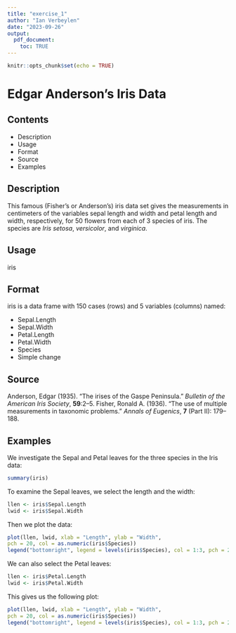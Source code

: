 ```yaml
---
title: "exercise_1"
author: "Ian Verbeylen"
date: "2023-09-26"
output:
  pdf_document:
    toc: TRUE
---
```


```r
knitr::opts_chunk$set(echo = TRUE)
```

# Edgar Anderson’s Iris Data

## Contents

* Description
* Usage
* Format
* Source
* Examples

## Description

This famous (Fisher’s or Anderson’s) iris data set gives the measurements in centimeters of the variables
sepal length and width and petal length and width, respectively, for 50 flowers from each of 3 species of iris.
The species are *Iris setosa*, *versicolor*, and *virginica*.

## Usage

iris

## Format

iris is a data frame with 150 cases (rows) and 5 variables (columns) named:

- Sepal.Length
- Sepal.Width
- Petal.Length
- Petal.Width
- Species
- Simple change

## Source

Anderson, Edgar (1935). “The irises of the Gaspe Peninsula.” *Bulletin of the American Iris Society*, **59**:2–5.
Fisher, Ronald A. (1936). “The use of multiple measurements in taxonomic problems.” *Annals of Eugenics*,
**7** (Part II): 179–188.

## Examples

We investigate the Sepal and Petal leaves for the three species in the Iris data:

```r
summary(iris)
```

To examine the Sepal leaves, we select the length and the width:

```r
llen <- iris$Sepal.Length
lwid <- iris$Sepal.Width
```

Then we plot the data:

```r
plot(llen, lwid, xlab = "Length", ylab = "Width",
pch = 20, col = as.numeric(iris$Species))
legend("bottomright", legend = levels(iris$Species), col = 1:3, pch = 20)
```



We can also select the Petal leaves:

```r
llen <- iris$Petal.Length
lwid <- iris$Petal.Width
```

This gives us the following plot:

```r
plot(llen, lwid, xlab = "Length", ylab = "Width",
pch = 20, col = as.numeric(iris$Species))
legend("bottomright", legend = levels(iris$Species), col = 1:3, pch = 20)
```

